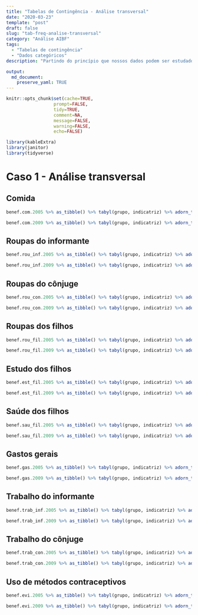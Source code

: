 ```yaml
---
title: "Tabelas de Contingência - Análise transversal"
date: "2020-03-23"
template: "post"
draft: false
slug: "tab-freq-analise-transversal"
category: "Análise AIBF"
tags:
  - "Tabelas de contingência"
  - "Dados categóricos"
description: "Partindo do princípio que nossos dados podem ser estudados tanto sob uma perspectiva longitudinal quanto transversal, nesta seção iremos abordar as tabelas de contingência entre a indicatriz de decisão e grupo sob qual o domicílio pertença."

output: 
  md_document:
    preserve_yaml: TRUE
---
```


```r
knitr::opts_chunk$set(cache=TRUE,
                  prompt=FALSE,
                  tidy=TRUE,
                  comment=NA,
                  message=FALSE,
                  warning=FALSE,
                  echo=FALSE)
```

```r
library(kableExtra)
library(janitor)
library(tidyverse)
```

# Caso 1 - Análise transversal

## Comida

```r
benef.com.2005 %>% as_tibble() %>% tabyl(grupo, indicatriz) %>% adorn_totals(c('row', 'col')) %>% kable(caption = 'Ano 2005', format = 'markdown')
```

```r
benef.com.2009 %>% as_tibble() %>% tabyl(grupo, indicatriz) %>% adorn_totals(c('row', 'col')) %>% kable(caption = 'Ano 2009', format = 'markdown')
```

## Roupas do informante

```r
benef.rou_inf.2005 %>% as_tibble() %>% tabyl(grupo, indicatriz) %>% adorn_totals(c('row', 'col')) %>% kable(caption = 'Ano 2005', format = 'markdown')
```

```r
benef.rou_inf.2009 %>% as_tibble() %>% tabyl(grupo, indicatriz) %>% adorn_totals(c('row', 'col')) %>% kable(caption = 'Ano 2009', format = 'markdown')
```

## Roupas do cônjuge

```r
benef.rou_con.2005 %>% as_tibble() %>% tabyl(grupo, indicatriz) %>% adorn_totals(c('row', 'col')) %>% kable(caption = 'Ano 2005', format = 'markdown')
```

```r
benef.rou_con.2009 %>% as_tibble() %>% tabyl(grupo, indicatriz) %>% adorn_totals(c('row', 'col')) %>% kable(caption = 'Ano 2009', format = 'markdown')
```

## Roupas dos filhos

```r
benef.rou_fil.2005 %>% as_tibble() %>% tabyl(grupo, indicatriz) %>% adorn_totals(c('row', 'col')) %>% kable(caption = 'Ano 2005', format = 'markdown')
```

```r
benef.rou_fil.2009 %>% as_tibble() %>% tabyl(grupo, indicatriz) %>% adorn_totals(c('row', 'col')) %>% kable(caption = 'Ano 2009', format = 'markdown')
```

## Estudo dos filhos

```r
benef.est_fil.2005 %>% as_tibble() %>% tabyl(grupo, indicatriz) %>% adorn_totals(c('row', 'col')) %>% kable(caption = 'Ano 2005', format = 'markdown')
```

```r
benef.est_fil.2009 %>% as_tibble() %>% tabyl(grupo, indicatriz) %>% adorn_totals(c('row', 'col')) %>% kable(caption = 'Ano 2009', format = 'markdown')
```

## Saúde dos filhos

```r
benef.sau_fil.2005 %>% as_tibble() %>% tabyl(grupo, indicatriz) %>% adorn_totals(c('row', 'col')) %>% kable(caption = 'Ano 2005', format = 'markdown')
```

```r
benef.sau_fil.2009 %>% as_tibble() %>% tabyl(grupo, indicatriz) %>% adorn_totals(c('row', 'col')) %>% kable(caption = 'Ano 2009', format = 'markdown')
```

## Gastos gerais

```r
benef.gas.2005 %>% as_tibble() %>% tabyl(grupo, indicatriz) %>% adorn_totals(c('row', 'col')) %>% kable(caption = 'Ano 2005', format = 'markdown')
```

```r
benef.gas.2009 %>% as_tibble() %>% tabyl(grupo, indicatriz) %>% adorn_totals(c('row', 'col')) %>% kable(caption = 'Ano 2009', format = 'markdown')
```

## Trabalho do informante

```r
benef.trab_inf.2005 %>% as_tibble() %>% tabyl(grupo, indicatriz) %>% adorn_totals(c('row', 'col')) %>% kable(caption = 'Ano 2005', format = 'markdown')
```

```r
benef.trab_inf.2009 %>% as_tibble() %>% tabyl(grupo, indicatriz) %>% adorn_totals(c('row', 'col')) %>% kable(caption = 'Ano 2009', format = 'markdown')
```

## Trabalho do cônjuge

```r
benef.trab_con.2005 %>% as_tibble() %>% tabyl(grupo, indicatriz) %>% adorn_totals(c('row', 'col')) %>% kable(caption = 'Ano 2005', format = 'markdown')
```

```r
benef.trab_con.2009 %>% as_tibble() %>% tabyl(grupo, indicatriz) %>% adorn_totals(c('row', 'col')) %>% kable(caption = 'Ano 2009', format = 'markdown')
```

## Uso de métodos contraceptivos

```r
benef.evi.2005 %>% as_tibble() %>% tabyl(grupo, indicatriz) %>% adorn_totals(c('row', 'col')) %>% kable(caption = 'Ano 2005', format = 'markdown')
```

```r
benef.evi.2009 %>% as_tibble() %>% tabyl(grupo, indicatriz) %>% adorn_totals(c('row', 'col')) %>% kable(caption = 'Ano 2009', format = 'markdown')
```
